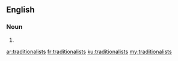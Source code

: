 ==English==

===Noun===
{{head|en|plural}}

# {{plural of|traditionalist|lang=en}}

[[ar:traditionalists]]
[[fr:traditionalists]]
[[ku:traditionalists]]
[[my:traditionalists]]